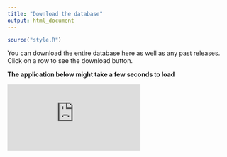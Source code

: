 ```yaml
---
title: "Download the database"
output: html_document
---
```


```r
source("style.R")
```

You can download the entire database here as well as any past releases.
Click on a row to see the download button.

**The application below might take a few seconds to load**

<iframe class = "shiny_frame" src="http://oomy.cgrb.oregonstate.edu:3838/grunwald/OomyceteDB_dev/download" frameBorder="0">
</iframe>


